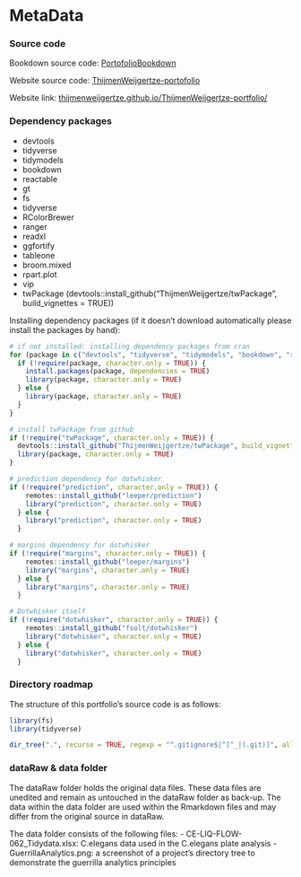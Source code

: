 # MetaData {#00}

### Source code {-}

Bookdown source code: [PortofolioBookdown](https://github.com/ThijmenWeijgertze/PortofolioBookdown)

Website source code: [ThijmenWeijgertze-portofolio](https://github.com/ThijmenWeijgertze/ThijmenWeijgertze-portfolio)

Website link: [thijmenweijgertze.github.io/ThijmenWeijgertze-portfolio/](https://thijmenweijgertze.github.io/ThijmenWeijgertze-portfolio/)

### Dependency packages {-}

-   devtools
-   tidyverse
-   tidymodels
-   bookdown
-   reactable
-   gt
-   fs
-   tidyverse
-   RColorBrewer
-   ranger
-   readxl
-   ggfortify
-   tableone
-   broom.mixed
-   rpart.plot
-   vip
-   twPackage (devtools::install_github("ThijmenWeijgertze/twPackage", build_vignettes = TRUE))

Installing dependency packages (if it doesn't download automatically please install the packages by hand):
```r
# if not installed: installing dependency packages from cran
for (package in c("devtools", "tidyverse", "tidymodels", "bookdown", "reactable", "gt", "fs", "RColorBrewer", "readxl", "ggfortify")) {
  if (!require(package, character.only = TRUE)) {
    install.packages(package, dependencies = TRUE)
    library(package, character.only = TRUE)
  } else {
    library(package, character.only = TRUE)
  }
}

# install twPackage from github
if (!require("twPackage", character.only = TRUE)) {
  devtools::install_github("ThijmenWeijgertze/twPackage", build_vignettes = TRUE)
  library(package, character.only = TRUE)
}

# prediction dependency for dotwhisker
if (!require("prediction", character.only = TRUE)) {
    remotes::install_github("leeper/prediction")
    library("prediction", character.only = TRUE)
  } else {
    library("prediction", character.only = TRUE)
  }

# margins dependency for dotwhisker
if (!require("margins", character.only = TRUE)) {
    remotes::install_github("leeper/margins")
    library("margins", character.only = TRUE)
  } else {
    library("margins", character.only = TRUE)
  }

# Dotwhisker itself
if (!require("dotwhisker", character.only = TRUE)) {
    remotes::install_github("fsolt/dotwhisker")
    library("dotwhisker", character.only = TRUE)
  } else {
    library("dotwhisker", character.only = TRUE)
  }
```

### Directory roadmap {-}

The structure of this portfolio's source code is as follows:

```r
library(fs)
library(tidyverse)

dir_tree(".", recurse = TRUE, regexp = "^.gitignore$|^[^_|(.git)]", all = TRUE)
```

### dataRaw & data folder {-}

<p class="justify">The dataRaw folder holds the original data files. These data files are unedited and remain as untouched in the dataRaw folder as back-up. The data within the data folder are used within the Rmarkdown files and may differ from the original source in dataRaw.<p> 

The data folder consists of the following files:
- CE-LIQ-FLOW-062_Tidydata.xlsx: C.elegans data used in the C.elegans plate analysis
- GuerrillaAnalytics.png: a screenshot of a project's directory tree to demonstrate the guerrilla analytics principles 
